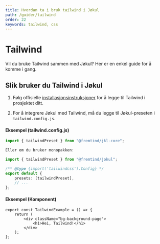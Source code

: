 ```yaml
---
title: Hvordan ta i bruk tailwind i Jøkul
path: /guider/tailwind
order: 22
keywords: tailwind, css
---
```


# Tailwind

<Ingress>
    Vil du bruke Tailwind sammen med Jøkul? Her er en enkel guide for å komme i
    gang.
</Ingress>

## Slik bruker du Tailwind i Jøkul

1. Følg offisielle [installasjonsinstruksjoner](https://tailwindcss.com/docs/installation) for å legge til Tailwind i prosjektet ditt.

2. For å integrere Jøkul med Tailwind, må du legge til Jøkul-preseten i `tailwind.config.js`.

#### Eksempel (tailwind.config.js)

```ts
import { tailwindPreset } from "@fremtind/jkl-core";

Eller om du bruker monopakken:

import { tailwindPreset } from "@fremtind/jokul";

/** @type {import('tailwindcss').Config} */
export default {
    presets: [tailwindPreset],
    // ...
};
```

#### Eksempel (Komponent)

```tsx
export const TailwindExample = () => {
    return (
        <div className="bg-background-page">
            <h1>Hei, Tailwind!</h1>
        </div>
    );
};
```
